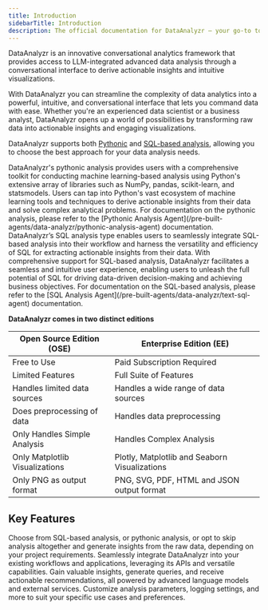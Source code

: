 ```yaml
---
title: Introduction
sidebarTitle: Introduction
description: The official documentation for DataAnalyzr – your go-to tool for seamless and comprehensive data analysis
---
```


DataAnalyzr is an innovative conversational analytics framework that provides access to LLM-integrated advanced data analysis through a conversational interface to derive actionable insights and intuitive visualizations.

With DataAnalyzr you can streamline the complexity of data analytics into a powerful, intuitive, and conversational interface that lets you command data with ease.
Whether you're an experienced data scientist or a business analyst, DataAnalyzr opens up a world of possibilities by transforming raw data into actionable insights and engaging visualizations.

DataAnalyzr supports both [Pythonic](/pre-built-agents/data-analyzr/pythonic-analysis-agent) and [SQL-based analysis](/pre-built-agents/data-analyzr/text-sql-agent), allowing you to choose the best approach for your data analysis needs.

<AccordionGroup>
  <Accordion title="Pythonic Data Analysis">
    DataAnalyzr's pythonic analysis provides users with a comprehensive toolkit for conducting machine learning-based analysis using Python's extensive array of libraries such as NumPy, pandas, scikit-learn, and statsmodels.
    Users can tap into Python's vast ecosystem of machine learning tools and techniques to derive actionable insights from their data and solve complex analytical problems.
    <Info>For documentation on the pythonic analysis, please refer to the [Pythonic Analysis Agent](/pre-built-agents/data-analyzr/pythonic-analysis-agent) documentation.</Info>
  </Accordion>

  <Accordion title="Text to SQL Analysis">
    DataAnalyzr’s SQL analysis type enables users to seamlessly integrate SQL-based analysis into their workflow and harness the versatility and efficiency of SQL for extracting actionable insights from their data.
    With comprehensive support for SQL-based analysis, DataAnalyzr facilitates a seamless and intuitive user experience, enabling users to unleash the full potential of SQL for driving data-driven decision-making and achieving business objectives.
    <Info>For documentation on the SQL-based analysis, please refer to the [SQL Analysis Agent](/pre-built-agents/data-analyzr/text-sql-agent) documentation.</Info>
  </Accordion>
</AccordionGroup>

**DataAnalyzr comes in two distinct editions**

| Open Source Edition (OSE)      | Enterprise Edition (EE)                       |
| ------------------------------ | --------------------------------------------- |
| Free to Use                    | Paid Subscription Required                    |
| Limited Features               | Full Suite of Features                        |
| Handles limited data sources   | Handles a wide range of data sources          |
| Does preprocessing of data     | Handles data preprocessing                    |
| Only Handles Simple Analysis   | Handles Complex Analysis                      |
| Only Matplotlib Visualizations | Plotly, Matplotlib and Seaborn Visualizations |
| Only PNG as output format      | PNG, SVG, PDF, HTML and JSON output format    |


## **Key Features**

<CardGroup cols={2}>
    <Card title="Versatile Analysis" icon="square-1">
        Choose from SQL-based analysis, or pythonic analysis, or opt to skip analysis altogether and generate insights from the raw data, depending on your project requirements.
    </Card>
    <Card title="Powerful Integration" icon="square-2">
        Seamlessly integrate DataAnalyzr into your existing workflows and applications, leveraging its APIs and versatile capabilities.
    </Card>
    <Card title="Insightful Outputs" icon="square-3">
        Gain valuable insights, generate queries, and receive actionable recommendations, all powered by advanced language models and external services.
    </Card>
    <Card title="Flexible Configuration" icon="square-4">
        Customize analysis parameters, logging settings, and more to suit your specific use cases and preferences.
    </Card>
</CardGroup>